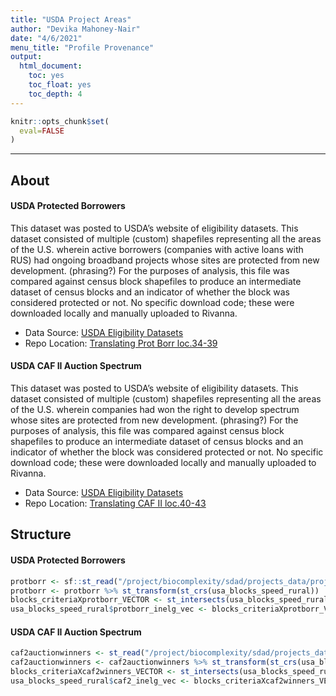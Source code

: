 ```yaml
---
title: "USDA Project Areas"
author: "Devika Mahoney-Nair"
date: "4/6/2021"
menu_title: "Profile Provenance"
output: 
  html_document:
    toc: yes
    toc_float: yes
    toc_depth: 4
---
```


```r
knitr::opts_chunk$set(
  eval=FALSE
)
```

------------------------------------------------------------------------

## About

#### USDA Protected Borrowers

This dataset was posted to USDA's website of eligibility datasets. This dataset consisted of multiple (custom) shapefiles representing all the areas of the U.S. wherein active borrowers (companies with active loans with RUS) had ongoing broadband projects whose sites are protected from new development. (phrasing?) For the purposes of analysis, this file was compared against census block shapefiles to produce an intermediate dataset of census blocks and an indicator of whether the block was considered protected or not. No specific download code; these were downloaded locally and manually uploaded to Rivanna. 

* Data Source: [USDA Eligibility Datasets](https://www.usda.gov/reconnect/eligibility-area-map-datasets)
* Repo Location: [Translating Prot Borr loc.34-39](https://github.com/uva-bi-sdad/rural_broadband/blob/dtmn_elig/src/eligibility/eligibilitymaps_18NOV2020.R)


#### USDA CAF II Auction Spectrum

This dataset was posted to USDA's website of eligibility datasets. This dataset consisted of multiple (custom) shapefiles representing all the areas of the U.S. wherein companies had won the right to develop spectrum whose sites are protected from new development. (phrasing?) For the purposes of analysis, this file was compared against census block shapefiles to produce an intermediate dataset of census blocks and an indicator of whether the block was considered protected or not. No specific download code; these were downloaded locally and manually uploaded to Rivanna.

* Data Source: [USDA Eligibility Datasets](https://www.usda.gov/reconnect/eligibility-area-map-datasets)
* Repo Location: [Translating CAF II loc.40-43](https://github.com/uva-bi-sdad/rural_broadband/blob/dtmn_elig/src/eligibility/eligibilitymaps_18NOV2020.R)


## Structure

#### USDA Protected Borrowers

```r
protborr <- sf::st_read("/project/biocomplexity/sdad/projects_data/project_data/usda/rural_broadband/rus_broadband_servicearea/ProtectedBorrowers04222019.shp")
protborr <- protborr %>% st_transform(st_crs(usa_blocks_speed_rural))
blocks_criteriaXprotborr_VECTOR <- st_intersects(usa_blocks_speed_rural, protborr) 
usa_blocks_speed_rural$protborr_inelg_vec <- blocks_criteriaXprotborr_VECTOR %>% lengths >0 
```

#### USDA CAF II Auction Spectrum

```r
caf2auctionwinners <- st_read("/project/biocomplexity/sdad/projects_data/usda/bb/original/Protected_bb_borrower_service_areas/Auction903_April2019.shp")
caf2auctionwinners <- caf2auctionwinners %>% st_transform(st_crs(usa_blocks_speed_rural))
blocks_criteriaXcaf2winners_VECTOR <- st_intersects(usa_blocks_speed_rural, caf2auctionwinners) 
usa_blocks_speed_rural$caf2_inelg_vec <- blocks_criteriaXcaf2winners_VECTOR %>% lengths >0 
```


